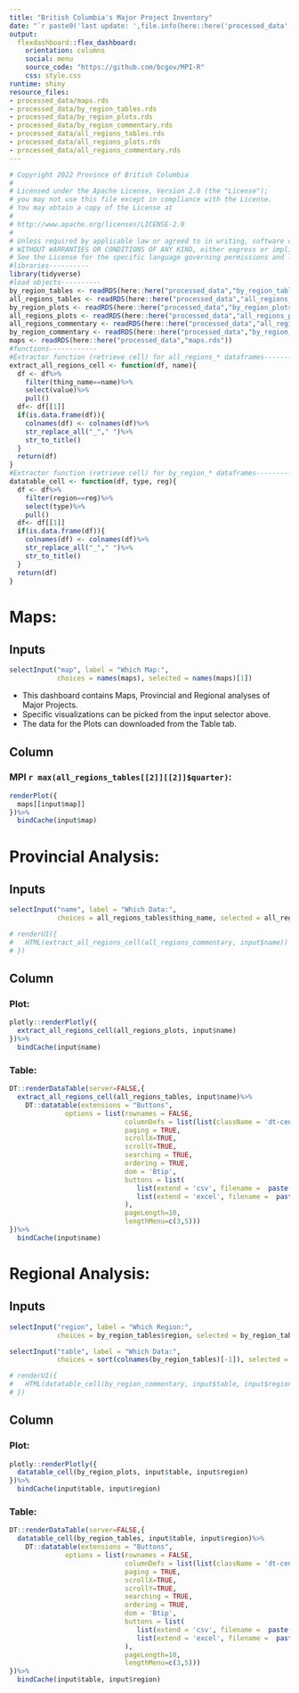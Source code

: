 ```yaml
---
title: "British Columbia's Major Project Inventory"
date: "`r paste0('last update: ',file.info(here::here('processed_data','mpi_shortraw.rds'))$mtime-lubridate::hours(7))`"
output:
  flexdashboard::flex_dashboard:
    orientation: columns
    social: menu
    source_code: "https://github.com/bcgov/MPI-R"
    css: style.css
runtime: shiny
resource_files:
- processed_data/maps.rds
- processed_data/by_region_tables.rds
- processed_data/by_region_plots.rds
- processed_data/by_region_commentary.rds
- processed_data/all_regions_tables.rds
- processed_data/all_regions_plots.rds
- processed_data/all_regions_commentary.rds
---
```

  
```r
# Copyright 2022 Province of British Columbia
#
# Licensed under the Apache License, Version 2.0 (the "License");
# you may not use this file except in compliance with the License.
# You may obtain a copy of the License at
#
# http://www.apache.org/licenses/LICENSE-2.0
#
# Unless required by applicable law or agreed to in writing, software distributed under the License is distributed on an "AS IS" BASIS,
# WITHOUT WARRANTIES OR CONDITIONS OF ANY KIND, either express or implied.
# See the License for the specific language governing permissions and limitations under the License.
#libraries----------
library(tidyverse)
#load objects----------
by_region_tables <- readRDS(here::here("processed_data","by_region_tables.rds"))
all_regions_tables <- readRDS(here::here("processed_data","all_regions_tables.rds"))
by_region_plots <- readRDS(here::here("processed_data","by_region_plots.rds"))
all_regions_plots <- readRDS(here::here("processed_data","all_regions_plots.rds"))
all_regions_commentary <- readRDS(here::here("processed_data","all_regions_commentary.rds"))
by_region_commentary <- readRDS(here::here("processed_data","by_region_commentary.rds"))
maps <- readRDS(here::here("processed_data","maps.rds"))
#functions------------
#Extractor function (retrieve cell) for all_regions_* dataframes---------- 
extract_all_regions_cell <- function(df, name){
  df <- df%>%
    filter(thing_name==name)%>%
    select(value)%>%
    pull()
  df<- df[[1]] 
  if(is.data.frame(df)){
    colnames(df) <- colnames(df)%>%
    str_replace_all("_"," ")%>%
    str_to_title()
  }
  return(df)
}
#Extractor function (retrieve cell) for by_region_* dataframes------------- 
datatable_cell <- function(df, type, reg){
  df <- df%>%
    filter(region==reg)%>%
    select(type)%>%
    pull()
  df<- df[[1]]
  if(is.data.frame(df)){
    colnames(df) <- colnames(df)%>%
    str_replace_all("_"," ")%>%
    str_to_title()
  }
  return(df)
}
```

Maps:
=====================================  
 
 Inputs {.sidebar}
-------------------------------------

```r
selectInput("map", label = "Which Map:",
            choices = names(maps), selected = names(maps)[1])
```

* This dashboard contains Maps, Provincial and Regional analyses of Major Projects.
* Specific visualizations can be picked from the input selector above.
* The data for the Plots can downloaded from the Table tab. 

Column 
-----------------------------------------------------------------------
  
### MPI `r max(all_regions_tables[[2]][[2]]$quarter)`:
  
```r
renderPlot({
  maps[[input$map]]
})%>%
  bindCache(input$map)
```

Provincial Analysis:
=====================================  
 
 Inputs {.sidebar}
-------------------------------------

```r
selectInput("name", label = "Which Data:",
            choices = all_regions_tables$thing_name, selected = all_regions_tables$thing_name[1])

# renderUI({
#   HTML(extract_all_regions_cell(all_regions_commentary, input$name))
# })
```

Column {.tabset}
-----------------------------------------------------------------------

### Plot:

```r
plotly::renderPlotly({
  extract_all_regions_cell(all_regions_plots, input$name)
})%>%
  bindCache(input$name)
```

### Table:
  
```r
DT::renderDataTable(server=FALSE,{
  extract_all_regions_cell(all_regions_tables, input$name)%>%
    DT::datatable(extensions = "Buttons", 
              options = list(rownames = FALSE, 
                             columnDefs = list(list(className = 'dt-center', targets = "_all")),
                             paging = TRUE,
                             scrollX=TRUE,
                             scrollY=TRUE,
                             searching = TRUE,
                             ordering = TRUE,
                             dom = 'Btip',
                             buttons = list(
                                list(extend = 'csv', filename =  paste("MPI-BC", input$name, sep = "-")),
                                list(extend = 'excel', filename =  paste("MPI-BC", input$name, sep = "-"))
                             ),
                             pageLength=10, 
                             lengthMenu=c(3,5)))
})%>%
  bindCache(input$name)
```

Regional Analysis: 
=====================================     

Inputs {.sidebar}
-------------------------------------

```r
selectInput("region", label = "Which Region:",
            choices = by_region_tables$region, selected = by_region_tables$region[1])

selectInput("table", label = "Which Data:",
            choices = sort(colnames(by_region_tables)[-1]), selected = sort(colnames(by_region_tables)[-1])[1])
```

```r
# renderUI({
#   HTML(datatable_cell(by_region_commentary, input$table, input$region))
# })
```

Column {.tabset}
-----------------------------------------------------------------------

### Plot:

```r
plotly::renderPlotly({
  datatable_cell(by_region_plots, input$table, input$region)
})%>%
  bindCache(input$table, input$region)
```

### Table:
  
```r
DT::renderDataTable(server=FALSE,{
  datatable_cell(by_region_tables, input$table, input$region)%>%
    DT::datatable(extensions = "Buttons", 
              options = list(rownames = FALSE, 
                             columnDefs = list(list(className = 'dt-center', targets = "_all")),
                             paging = TRUE,
                             scrollX=TRUE,
                             scrollY=TRUE,
                             searching = TRUE,
                             ordering = TRUE,
                             dom = 'Btip',
                             buttons = list(
                                list(extend = 'csv', filename =  paste("MPI", input$region, input$table, sep = "-")),
                                list(extend = 'excel', filename =  paste("MPI", input$region, input$table, sep = "-"))
                             ),
                             pageLength=10, 
                             lengthMenu=c(3,5)))
})%>%
  bindCache(input$table, input$region)
```
